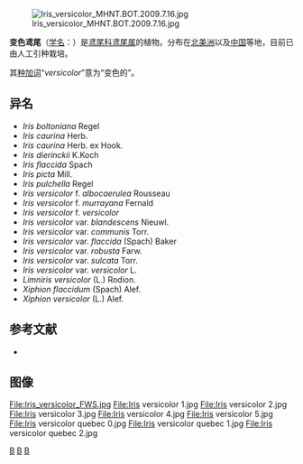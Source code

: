 {{Speciesbox 
| genus = Iris
| species = versicolor
| image = The Botanical Magazine, Plate 21 (Volume 1, 1787).png
| image_caption = 《[[柯蒂斯植物學雜誌|植物學雜誌]]》(1787)<br>''Iris versicolor''
| status = LC
| status_system = IUCN3.1
| status_ref = <ref name=IUCN>{{Cite journal | author = Maiz-Tome, L | title = ''Iris versicolor'' | journal = [[The_IUCN_Red_List_of_Threatened_Species|The IUCN Red List of Threatened Species]] | volume = 2016 | page = e.T64315086A67729756 | publisher = [[IUCN|IUCN]] | date = 2016 | url = https://www.iucnredlist.org/species/64315086/67729756 | doi = 10.2305/IUCN.UK.2016-1.RLTS.T64315086A67729756.en | access-date = 28 May 2020 | archive-date = 2019-03-24 | archive-url = https://web.archive.org/web/20190324130644/https://www.iucnredlist.org/species/64315086/67729756 | dead-url = no }}</ref>
| authority = [[L.|L.]], 1753
}}
[[File:Iris_versicolor_MHNT.BOT.2009.7.16.jpg|thumb]]

'''变色鸢尾'''（[[学名|学名]]：{{lang|la|''Iris versicolor''}}）是[[鸢尾科|鸢尾科]][[鸢尾属|鸢尾属]]的植物。分布在[[北美洲|北美洲]]以及[[中国|中国]]等地，目前已由人工引种栽培。

其[[种加词|种加词]]“''versicolor''”意为“变色的”。

==异名==
* ''Iris boltoniana'' Regel
* ''Iris caurina'' Herb.
* ''Iris caurina'' Herb. ex Hook.
* ''Iris dierinckii'' K.Koch
* ''Iris flaccida'' Spach
* ''Iris picta'' Mill.
* ''Iris pulchella'' Regel
* ''Iris versicolor'' f. ''albocaerulea'' Rousseau
* ''Iris versicolor'' f. ''murrayana'' Fernald
* ''Iris versicolor'' f. ''versicolor''
* ''Iris versicolor'' var. ''blandescens'' Nieuwl.
* ''Iris versicolor'' var. ''communis'' Torr.
* ''Iris versicolor'' var. ''flaccida'' (Spach) Baker
* ''Iris versicolor'' var. ''robusta'' Farw.
* ''Iris versicolor'' var. ''sulcata'' Torr.
* ''Iris versicolor'' var. ''versicolor'' L.
* ''Limniris versicolor'' (L.) Rodion.
* ''Xiphion flaccidum'' (Spach) Alef.
* ''Xiphion versicolor'' (L.) Alef.

== 参考文献 ==
<div class="references-small">
{{reflist}}
* {{cite web| url =http://www.bioinfo.cn/db05/KmzwSpecies.php?action=view&id=11426| title =变色鸢尾| work =《中国高等植物数据库全库》| publisher =中国科学院微生物研究所| author =昆明植物研究所| accessdate =2009-02-24| deadurl =yes| archiveurl =https://web.archive.org/web/20160305041657/http://www.bioinfo.cn/db05/KmzwSpecies.php?action=view&id=11426| archivedate =2016-03-05}}
</div>

==图像==
<gallery>
File:Iris_versicolor_FWS.jpg
File:Iris versicolor 1.jpg
File:Iris versicolor 2.jpg
File:Iris versicolor 3.jpg
File:Iris versicolor 4.jpg
File:Iris versicolor 5.jpg
File:Iris versicolor quebec 0.jpg
File:Iris versicolor quebec 1.jpg
File:Iris versicolor quebec 2.jpg
</gallery>
{{Taxonbar|from=Q164844}}

[[Category:鸢尾属|B]]
[[Category:卡尔·林奈命名的生物分类|B]]
[[Category:1753年描述的植物|B]]